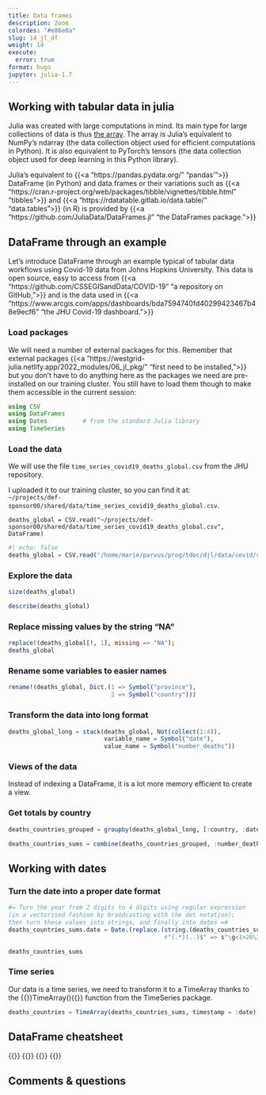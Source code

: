 ```yaml
---
title: Data frames
description: Zoom
colordes: "#e86e0a"
slug: 14_jl_df
weight: 14
execute:
  error: true
format: hugo
jupyter: julia-1.7
---
```


## Working with tabular data in julia

Julia was created with large computations in mind. Its main type for large collections of data is thus [the array](https://westgrid-julia.netlify.app/2022_modules/13_jl_arrays/). The array is Julia's equivalent to NumPy's ndarray (the data collection object used for efficient computations in Python). It is also equivalent to PyTorch's tensors (the data collection object used for deep learning in this Python library).

Julia's equivalent to {{<a "https://pandas.pydata.org/" "pandas'">}} DataFrame (in Python) and data.frames or their variations such as {{<a "https://cran.r-project.org/web/packages/tibble/vignettes/tibble.html" "tibbles">}} and {{<a "https://rdatatable.gitlab.io/data.table/" "data.tables">}} (in R) is provided by {{<a "https://github.com/JuliaData/DataFrames.jl" "the DataFrames package.">}}

## DataFrame through an example

Let's introduce DataFrame through an example typical of tabular data workflows using Covid-19 data from Johns Hopkins University. This data is open source, easy to access from {{<a "https://github.com/CSSEGISandData/COVID-19" "a repository on GitHub,">}} and is the data used in {{<a "https://www.arcgis.com/apps/dashboards/bda7594740fd40299423467b48e9ecf6" "the JHU Covid-19 dashboard.">}}

### Load packages

We will need a number of external packages for this. Remember that external packages {{<a "https://westgrid-julia.netlify.app/2022_modules/06_jl_pkg/" "first need to be installed,">}} but you don't have to do anything here as the packages we need are pre-installed on our training cluster. You still have to load them though to make them accessible in the current session:

```julia
using CSV
using DataFrames
using Dates          # from the standard Julia library
using TimeSeries
```

### Load the data

We will use the file `time_series_covid19_deaths_global.csv` from the JHU repository.

I uploaded it to our training cluster, so you can find it at: \
`~/projects/def-sponsor00/shared/data/time_series_covid19_deaths_global.csv`.

```.julia
deaths_global = CSV.read("~/projects/def-sponsor00/shared/data/time_series_covid19_deaths_global.csv", DataFrame)
```

```julia
#| echo: false
deaths_global = CSV.read("/home/marie/parvus/prog/tdoc/djl/data/covid/csse_covid_19_data/csse_covid_19_time_series/time_series_covid19_deaths_global.csv", DataFrame)
```

### Explore the data

```julia
size(deaths_global)
```
```julia
describe(deaths_global)
```

### Replace missing values by the string "NA"

```julia
replace!(deaths_global[!, 1], missing => "NA");
deaths_global
```

### Rename some variables to easier names

```julia
rename!(deaths_global, Dict.(1 => Symbol("province"),
                             2 => Symbol("country")))
```

### Transform the data into long format

```julia
deaths_global_long = stack(deaths_global, Not(collect(1:4)),
                           variable_name = Symbol("date"),
                           value_name = Symbol("number_deaths"))
```

### Views of the data

Instead of indexing a DataFrame, it is a lot more memory efficient to create a view.

### Get totals by country

```julia
deaths_countries_grouped = groupby(deaths_global_long, [:country, :date])
```
```julia
deaths_countries_sums = combine(deaths_countries_grouped, :number_deaths => sum)
```

## Working with dates

### Turn the date into a proper date format

```julia
#= Turn the year from 2 digits to 4 digits using regular expression
(in a vectorised fashion by braodcasting with the dot notation);
then turn these values into strings, and finally into dates =#
deaths_countries_sums.date = Date.(replace.(string.(deaths_countries_sums[!, 2]),
                                            r"(.*)(..)$" => s"\g<1>20\2"), "m/dd/yy")
```
```julia
deaths_countries_sums
```

### Time series

Our data is a time series, we need to transform it to a TimeArray thanks to the {{<c>}}TimeArray(){{</c>}} function from the TimeSeries package.

```julia
deaths_countries = TimeArray(deaths_countries_sums, timestamp = :date)
```

## DataFrame cheatsheet

{{<imgmshadow src="/img/dataframes-0.png" title="" width="%" line-height="1.0rem">}}
{{</imgmshadow>}}
{{<imgmshadow src="/img/dataframes-1.png" title="" width="%" line-height="1.0rem">}}
{{</imgmshadow>}}

## Comments & questions
